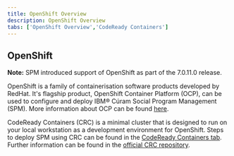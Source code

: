 ```yaml
---
title: OpenShift Overview
description: OpenShift Overview
tabs: ['OpenShift Overview','CodeReady Containers']
---
```


## OpenShift

<InlineNotification>

**Note:**  SPM introduced support of OpenShift as part of the 7.0.11.0 release.

</InlineNotification>

OpenShift is a family of containerisation software products developed by RedHat. It's flagship product, OpenShift Container Platform (OCP), can be used to
configure and deploy IBM® Cúram Social Program Management (SPM). More information about OCP can be found [here](https://docs.openshift.com/container-platform/4.5/welcome/index.html).

CodeReady Containers (CRC) is a minimal cluster that is designed to run on your local workstation as a development environment for OpenShift. Steps to deploy
SPM using CRC can be found in the [CodeReady Containers tab](./codeready-containers.mdx). Further information can be found in the [official CRC repository](https://github.com/code-ready/crc).
